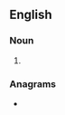 {{also|dropbacks|drop-backs}}
==English==

===Noun===
{{head|en|noun plural form|head=[[drop]] [[back]]s}}

# {{plural of|drop back|lang=en}}

===Anagrams===
* {{anagrams|en|backdrops}}